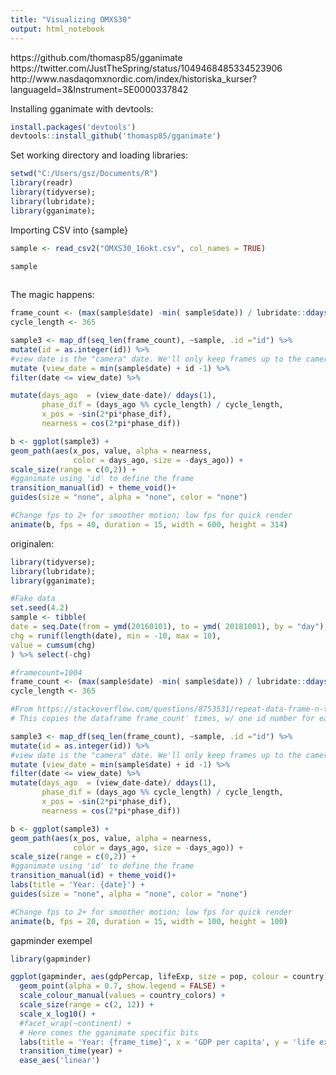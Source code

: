 ---
title: "Visualizing OMXS30"
output: html_notebook
---
https://github.com/thomasp85/gganimate
https://twitter.com/JustTheSpring/status/1049468485334523906
http://www.nasdaqomxnordic.com/index/historiska_kurser?languageId=3&Instrument=SE0000337842


Installing gganimate with devtools:
```{r}
install.packages('devtools')
devtools::install_github('thomasp85/gganimate')
```


Set working directory and loading libraries:
```{r}
setwd("C:/Users/gsz/Documents/R")
library(readr)
library(tidyverse); 
library(lubridate); 
library(gganimate);
```


Importing CSV into {sample}
```{r}
sample <- read_csv2("OMXS30_16okt.csv", col_names = TRUE)

sample  
  
```


The magic happens:
```{r}
frame_count <- (max(sample$date) -min( sample$date)) / lubridate::ddays(1)
cycle_length <- 365

sample3 <- map_df(seq_len(frame_count), ~sample, .id ="id") %>%
mutate(id = as.integer(id)) %>%
#view date is the "camera" date. We'll only keep frames up to the camera date.
mutate (view_date = min(sample$date) + id -1) %>%
filter(date <= view_date) %>%

mutate(days_ago  = (view_date-date)/ ddays(1),
       phase_dif = (days_ago %% cycle_length) / cycle_length,
       x_pos = -sin(2*pi*phase_dif),
       nearness = cos(2*pi*phase_dif))

b <- ggplot(sample3) +
geom_path(aes(x_pos, value, alpha = nearness,
              color = days_ago, size = -days_ago)) +
scale_size(range = c(0,2)) +
#gganimate using 'id' to define the frame
transition_manual(id) + theme_void()+
guides(size = "none", alpha = "none", color = "none")

#Change fps to 2+ for smoother motion; low fps for quick render
animate(b, fps = 40, duration = 15, width = 600, height = 314)  
```

originalen:
  
```{r}

library(tidyverse); 
library(lubridate); 
library(gganimate);

#Fake data
set.seed(4.2)
sample <- tibble(
date = seq.Date(from = ymd(20160101), to = ymd( 20181001), by = "day"),
chg = runif(length(date), min = -10, max = 10),
value = cumsum(chg)
) %>% select(-chg)

#framecount=1004
frame_count <- (max(sample$date) -min( sample$date)) / lubridate::ddays(1)
cycle_length <- 365

#From https://stackoverflow.com/questions/8753531/repeat-data-frame-n-times
# This copies the dataframe frame_count' times, w/ one id number for each set

sample3 <- map_df(seq_len(frame_count), ~sample, .id ="id") %>%
mutate(id = as.integer(id)) %>%
#view date is the "camera" date. We'll only keep frames up to the camera date.
mutate (view_date = min(sample$date) + id -1) %>%
filter(date <= view_date) %>%
mutate(days_ago  = (view_date-date)/ ddays(1),
       phase_dif = (days_ago %% cycle_length) / cycle_length,
       x_pos = -sin(2*pi*phase_dif),
       nearness = cos(2*pi*phase_dif))

b <- ggplot(sample3) +
geom_path(aes(x_pos, value, alpha = nearness,
              color = days_ago, size = -days_ago)) +
scale_size(range = c(0,2)) +
#gganimate using 'id' to define the frame
transition_manual(id) + theme_void()+
labs(title = 'Year: {date}') +  
guides(size = "none", alpha = "none", color = "none")

#Change fps to 2+ for smoother motion; low fps for quick render
animate(b, fps = 20, duration = 15, width = 100, height = 100)
```

gapminder exempel

```{r}
library(gapminder)

ggplot(gapminder, aes(gdpPercap, lifeExp, size = pop, colour = country)) +
  geom_point(alpha = 0.7, show.legend = FALSE) +
  scale_colour_manual(values = country_colors) +
  scale_size(range = c(2, 12)) +
  scale_x_log10() +
  #facet_wrap(~continent) +
  # Here comes the gganimate specific bits
  labs(title = 'Year: {frame_time}', x = 'GDP per capita', y = 'life expectancy') +
  transition_time(year) +
  ease_aes('linear')
```


